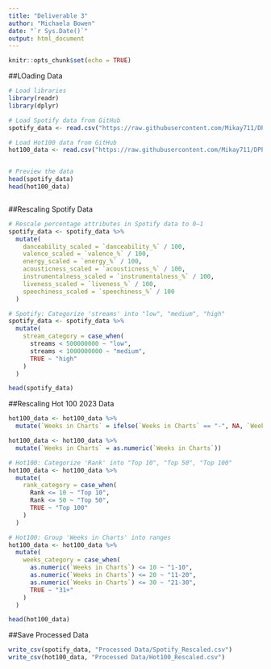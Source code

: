 ```yaml
---
title: "Deliverable 3"
author: "Michaela Bowen"
date: "`r Sys.Date()`"
output: html_document
---
```


```r
knitr::opts_chunk$set(echo = TRUE)
```

##LOading Data

```r

# Load libraries
library(readr)
library(dplyr)

# Load Spotify data from GitHub
spotify_data <- read.csv("https://raw.githubusercontent.com/Mikay711/DPP_Deliv3/main/Spotify_Cleaned.csv")

# Load Hot100 data from GitHub
hot100_data <- read.csv("https://raw.githubusercontent.com/Mikay711/DPP_Deliv3/main/Hot100_2023_Cleaned.csv")


# Preview the data
head(spotify_data)
head(hot100_data)



```

##Rescaling Spotify Data

```r
# Rescale percentage attributes in Spotify data to 0–1
spotify_data <- spotify_data %>%
  mutate(
    danceability_scaled = `danceability_%` / 100,
    valence_scaled = `valence_%` / 100,
    energy_scaled = `energy_%` / 100,
    acousticness_scaled = `acousticness_%` / 100,
    instrumentalness_scaled = `instrumentalness_%` / 100,
    liveness_scaled = `liveness_%` / 100,
    speechiness_scaled = `speechiness_%` / 100
  )

# Spotify: Categorize 'streams' into "low", "medium", "high"
spotify_data <- spotify_data %>%
  mutate(
    stream_category = case_when(
      streams < 500000000 ~ "low",
      streams < 1000000000 ~ "medium",
      TRUE ~ "high"
    )
  )

head(spotify_data)

```

##Rescaling Hot 100 2023 Data

```r

hot100_data <- hot100_data %>%
  mutate(`Weeks in Charts` = ifelse(`Weeks in Charts` == "-", NA, `Weeks in Charts`))

hot100_data <- hot100_data %>%
  mutate(`Weeks in Charts` = as.numeric(`Weeks in Charts`))

# Hot100: Categorize 'Rank' into "Top 10", "Top 50", "Top 100"
hot100_data <- hot100_data %>%
  mutate(
    rank_category = case_when(
      Rank <= 10 ~ "Top 10",
      Rank <= 50 ~ "Top 50",
      TRUE ~ "Top 100"
    )
  )

# Hot100: Group 'Weeks in Charts' into ranges
hot100_data <- hot100_data %>%
  mutate(
    weeks_category = case_when(
      as.numeric(`Weeks in Charts`) <= 10 ~ "1-10",
      as.numeric(`Weeks in Charts`) <= 20 ~ "11-20",
      as.numeric(`Weeks in Charts`) <= 30 ~ "21-30",
      TRUE ~ "31+"
    )
  )

head(hot100_data)
```

##Save Processed Data
```r
write_csv(spotify_data, "Processed Data/Spotify_Rescaled.csv")
write_csv(hot100_data, "Processed Data/Hot100_Rescaled.csv")


```


